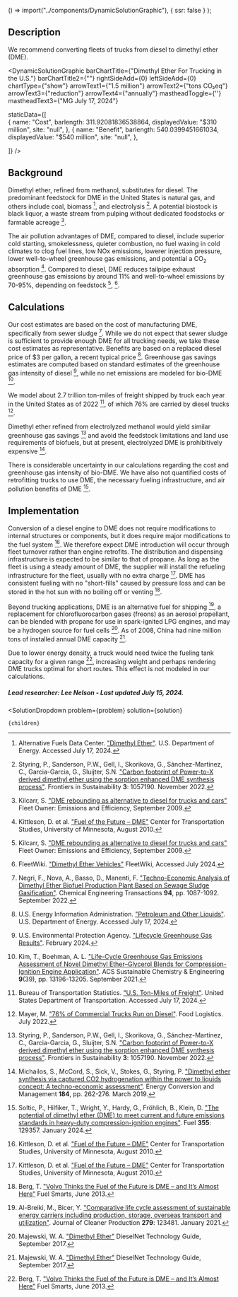 

  () => import("../components/DynamicSolutionGraphic"),
  { ssr: false }
);

## Description
We recommend converting fleets of trucks from diesel to dimethyl ether (DME).

<DynamicSolutionGraphic
  barChartTitle={"Dimethyl Ether For Trucking in the U.S."}
  barChartTitle2={""}
  rightSideAdd={0}
  leftSideAdd={0}
  chartType={"show"}
  arrowText1={"1.5 million"}
  arrowText2={"tons CO₂eq"}
  arrowText3={"reduction"}
  arrowText4={"annually"}
  mastheadToggle={''}
  mastheadText3={"MG July 17, 2024"}
 
 
  staticData={[  
     {
      name: "Cost",
      barlength: 311.92081836538864,
      displayedValue: "$310 million",
      site: "null",
    },
         {
      name: "Benefit",
      barlength: 540.0399451661034,
      displayedValue: "$540 million",
      site: "null",
    },
       
  ]}
/>

## Background

Dimethyl ether, refined from methanol, substitutes for diesel. The predominant feedstock for DME in the United States is natural gas, and others include coal, biomass [^"21"], and electrolysis [^"20"]. A potential biostock is black liquor, a waste stream from pulping without dedicated foodstocks or farmable acreage [^"9"].

The air pollution advantages of DME, compared to diesel, include superior cold starting, smokelessness, quieter combustion, no fuel waxing in cold climates to clog fuel lines, low NOx emissions, lowerer injection pressure, lower well-to-wheel greenhouse gas emissions, and potential a CO<sub>2</sub> absorption [^"8"]. Compared to diesel, DME reduces tailpipe exhaust greenhouse gas emissions by around 11% and well-to-wheel emissions by 70-95%, depending on feedstock [^"9"], [^"10"].


## Calculations

Our cost estimates are based on the cost of manufacturing DME, specifically from sewer sludge [^"12"]. While we do not expect that sewer sludge is sufficient to provide enough DME for all trucking needs, we take these cost estimates as representative. Benefits are based on a replaced diesel price of $3 per gallon, a recent typical price [^"13"]. Greenhouse gas savings estimates are computed based on standard estimates of the greenhouse gas intensity of diesel [^"14"], while no net emissions are modeled for bio-DME [^"15"].

We model about 2.7 trillion ton-miles of freight shipped by truck each year in the United States as of 2022 [^"16"], of which 76% are carried by diesel trucks [^"17"].

Dimethyl ether refined from electrolyzed methanol would yield similar greenhouse gas savings [^"20"] and avoid the feedstock limitations and land use requirements of biofuels, but at present, electrolyzed DME is prohibitively expensive [^"18"].

There is considerable uncertainty in our calculations regarding the cost and greenhouse gas intensity of bio-DME. We have also not quantified costs of retrofitting trucks to use DME, the necessary fueling infrastructure, and air pollution benefits of DME [^"19"].


## Implementation

Conversion of a diesel engine to DME does not require modifications to internal structures or components, but it does require major modifications to the fuel system [^"8"]. We therefore expect DME introduction will occur through fleet turnover rather than engine retrofits. The distribution and dispensing infrastructure is expected to be similar to that of propane. As long as the fleet is using a steady amount of DME, the supplier will install the refueling infrastructure for the fleet, usually with no extra charge [^"8"]. DME has consistent fueling with no "short-fills" caused by pressure loss and can be stored in the hot sun with no boiling off or venting [^"11"].

Beyond trucking applications, DME is an alternative fuel for shipping [^"1"], a replacement for chlorofluorocarbon gases (freons) as an aerosol propellant, can be blended with propane for use in spark-ignited LPG engines, and may be a hydrogen source for fuel cells [^"7"]. As of 2008, China had nine million tons of installed annual DME capacity [^"7"].

Due to lower energy density, a truck would need twice the fueling tank capacity for a given range [^"11"], increasing weight and perhaps rendering DME trucks optimal for short routes. This effect is not modeled in our calculations.

##### Lead researcher: Lee Nelson - Last updated July 15, 2024.

[^"1"]: Al-Breiki, M., Bicer, Y. ["Comparative life cycle assessment of sustainable energy carriers including production, storage, overseas transport and utilization"](https://www.sciencedirect.com/science/article/pii/S0959652620335265). Journal of Cleaner Production **279**: 123481. January 2021.

[^"2"]: Mevawala, C., Jiang, Y., Bhattacharyya, D. ["Techno-economic optimization of shale gas to dimethyl ether production processes via direct and indirect synthesis routes"](https://www.sciencedirect.com/science/article/abs/pii/S0306261919300455). Applied Energy 238, pp. 119-134. March 2019.

[^"3"]: Semelsberger, T. A., Borup, R. L., Greene, H. L. ["Dimethyl ether (DME) as an alternative fuel"](https://www.sciencedirect.com/science/article/abs/pii/S0378775305007846). Journal of Power Sources 156(2), pp. 497-511. June 2006.

[^"4"]: Szybist, J., McLaughlin, S., Iyer, S. ["Emissions and Performance Benchmarking of a Prototype Dimethyl Ether Fueled Heavy-Duty Truck"](https://www.osti.gov/biblio/1150879). Oak Ridge National Laboratory. January 2014.

[^"5"]: U. S. Energy Information Administration. ["U.S. No 2 Diesel Wholesale/Resale Price by Refiners"](https://www.eia.gov/dnav/pet/hist/LeafHandler.ashx?n=PET&s=EMA_EPD2D_PWG_NUS_DPG&f=M). U. S. Department of Energy. Accessed March 25, 2021.

[^"6"]: U.S. Environmental Protection Agency. ["Lifecycle Greenhouse Gas Results"](https://www.epa.gov/fuels-registration-reporting-and-compliance-help/lifecycle-greenhouse-gas-results). Accessed June 11, 2019.

[^"7"]: Majewski, W. A. ["Dimethyl Ether"]( https://dieselnet.com/tech/fuel_dme.php) DieselNet Technology Guide, September 2017.

[^"8"]: Kittleson, D. et al. ["Fuel of the Future – DME"](https://merl.umn.edu/cdr/dme) Center for Transportation Studies, University of Minnesota, August 2010.

[^"9"]: Kilcarr, S. ["DME rebounding as alternative to diesel for trucks and cars"](https://www.fleetowner.com/emissions-efficiency/article/21675385/dme-rebounding-as-alternative-to-diesel-for-trucks-and-cars) Fleet Owner: Emissions and Efficiency, September 2009.

[^"10"]: FleetWiki. ["Dimethyl Ether Vehicles"](https://leangreenfleet.com/fleetwiki_topic.asp?toptopic_id=7&topic_id=122&subtopic_id=268) FleetWiki, Accessed July 2024.

[^"11"]: Berg, T. ["Volvo Thinks the Fuel of the Future is DME – and It’s Almost Here"](https://www.truckinginfo.com/152918/volvo-thinks-the-fuel-of-the-future-is-dme-and-its-almost-here) Fuel Smarts, June 2013.

[^"12"]: Negri, F., Nova, A., Basso, D., Manenti, F. ["Techno-Economic Analysis of Dimethyl Ether Biofuel Production Plant Based on Sewage Sludge Gasification"](https://www.cetjournal.it/index.php/cet/article/view/12738). Chemical Engineering Transactions **94**, pp. 1087-1092. September 2022.

[^"13"]: U.S. Energy Information Administration. ["Petroleum and Other Liquids"](https://www.eia.gov/dnav/pet/hist/LeafHandler.ashx?n=pet&s=ema_epd2d_pwg_nus_dpg&f=m). U.S. Department of Energy. Accessed July 17, 2024.

[^"14"]: U.S. Environmental Protection Agency. ["Lifecycle Greenhouse Gas Results"](https://www.epa.gov/fuels-registration-reporting-and-compliance-help/lifecycle-greenhouse-gas-results). February 2024.

[^"15"]: Kim, T., Boehman, A. L. ["Life-Cycle Greenhouse Gas Emissions Assessment of Novel Dimethyl Ether–Glycerol Blends for Compression-Ignition Engine Application"](https://pubs.acs.org/doi/pdf/10.1021/acssuschemeng.1c03783). ACS Sustainable Chemistry & Engineering **9**(39), pp. 13196-13205. September 2021.

[^"16"]: Bureau of Transportation Statistics. ["U.S. Ton-Miles of Freight"](https://www.bts.gov/content/us-ton-miles-freight). United States Department of Transportation. Accessed July 17, 2024.

[^"17"]: Mayer, M. ["76% of Commercial Trucks Run on Diesel"](https://www.foodlogistics.com/transportation/trucking/news/22327396/diesel-technology-forum-76-of-commercial-trucks-run-on-diesel). Food Logistics. July 2022.

[^"18"]: Michailos, S., McCord, S., Sick, V., Stokes, G., Styring, P. ["Dimethyl ether synthesis via captured CO2 hydrogenation within the power to liquids concept: A techno-economic assessment"](https://www.sciencedirect.com/science/article/abs/pii/S0196890419300925). Energy Conversion and Management **184**, pp. 262-276. March 2019.

[^"19"]: Soltic, P., Hilfiker, T., Wright, Y., Hardy, G., Fröhlich, B., Klein, D. ["The potential of dimethyl ether (DME) to meet current and future emissions standards in heavy-duty compression-ignition engines"](https://www.sciencedirect.com/science/article/pii/S0016236123019713). Fuel **355**: 129357. January 2024.

[^"20"]: Styring, P., Sanderson, P.W., Gell, I., Skorikova, G., Sánchez-Martínez, C., Garcia-Garcia, G., Sluijter, S.N. ["Carbon footprint of Power-to-X derived dimethyl ether using the sorption enhanced DME synthesis process"](https://www.frontiersin.org/journals/sustainability/articles/10.3389/frsus.2022.1057190/full). Frontiers in Sustainability **3**: 1057190. November 2022.

[^"21"]: Alternative Fuels Data Center. ["Dimethyl Ether"](https://afdc.energy.gov/fuels/emerging-dme). U.S. Department of Energy. Accessed July 17, 2024.


  <SolutionDropdown 
    problem={problem} 
    solution={solution}
  >
    {children}
  </SolutionDropdown>